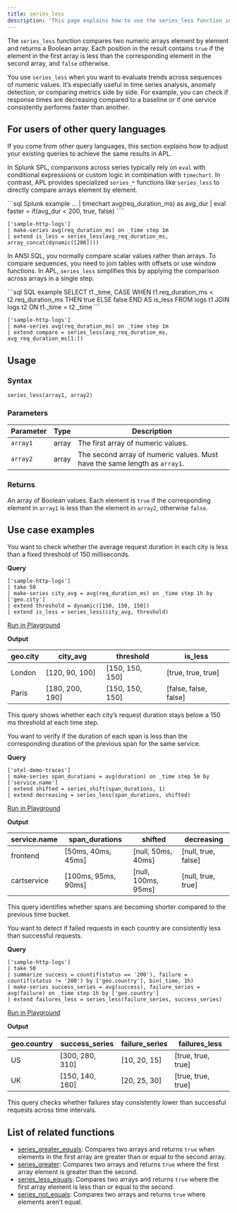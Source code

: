 ```yaml
---
title: series_less
description: 'This page explains how to use the series_less function in APL.'
---
```


The `series_less` function compares two numeric arrays element by element and returns a Boolean array. Each position in the result contains `true` if the element in the first array is less than the corresponding element in the second array, and `false` otherwise.

You use `series_less` when you want to evaluate trends across sequences of numeric values. It’s especially useful in time series analysis, anomaly detection, or comparing metrics side by side. For example, you can check if response times are decreasing compared to a baseline or if one service consistently performs faster than another.

## For users of other query languages

If you come from other query languages, this section explains how to adjust your existing queries to achieve the same results in APL.

<AccordionGroup>
<Accordion title="Splunk SPL users">

In Splunk SPL, comparisons across series typically rely on `eval` with conditional expressions or custom logic in combination with `timechart`. In contrast, APL provides specialized `series_*` functions like `series_less` to directly compare arrays element by element.

<CodeGroup>
```sql Splunk example
... | timechart avg(req_duration_ms) as avg_dur 
| eval faster = if(avg_dur < 200, true, false)
````

```kusto APL equivalent
['sample-http-logs']
| make-series avg(req_duration_ms) on _time step 1m
| extend is_less = series_less(avg_req_duration_ms, array_concat(dynamic([200])))
```

</CodeGroup>

</Accordion>
<Accordion title="ANSI SQL users">

In ANSI SQL, you normally compare scalar values rather than arrays. To compare sequences, you need to join tables with offsets or use window functions. In APL, `series_less` simplifies this by applying the comparison across arrays in a single step.

<CodeGroup>
```sql SQL example
SELECT t1._time,
       CASE WHEN t1.req_duration_ms < t2.req_duration_ms THEN true ELSE false END AS is_less
FROM logs t1
JOIN logs t2
  ON t1._time = t2._time
```

```kusto APL equivalent
['sample-http-logs']
| make-series avg(req_duration_ms) on _time step 1m
| extend compare = series_less(avg_req_duration_ms, avg_req_duration_ms[1:])
```

</CodeGroup>

</Accordion>
</AccordionGroup>

## Usage

### Syntax

```kusto
series_less(array1, array2)
```

### Parameters

| Parameter | Type  | Description                                                                |
| --------- | ----- | -------------------------------------------------------------------------- |
| `array1`  | array | The first array of numeric values.                                         |
| `array2`  | array | The second array of numeric values. Must have the same length as `array1`. |

### Returns

An array of Boolean values. Each element is `true` if the corresponding element in `array1` is less than the element in `array2`, otherwise `false`.

## Use case examples

<Tabs>
<Tab title="Log analysis">

You want to check whether the average request duration in each city is less than a fixed threshold of 150 milliseconds.

**Query**

```kusto
['sample-http-logs']
| take 50
| make-series city_avg = avg(req_duration_ms) on _time step 1h by ['geo.city']
| extend threshold = dynamic([150, 150, 150])
| extend is_less = series_less(city_avg, threshold)
````

[Run in Playground](https://play.axiom.co/axiom-play-qf1k/query?initForm=%7B%22apl%22%3A%22%5B'sample-http-logs'%5D%20%7C%20take%2050%20%7C%20make-series%20city_avg%20%3D%20avg(req_duration_ms)%20on%20_time%20step%201h%20by%20%5B'geo.city'%5D%20%7C%20extend%20threshold%20%3D%20dynamic(%5B150%2C%20150%2C%20150%5D)%20%7C%20extend%20is_less%20%3D%20series_less(city_avg%2C%20threshold)%22%7D)

**Output**

| geo.city | city_avg        | threshold        | is_less               |
| -------- | ---------------- | ---------------- | ---------------------- |
| London   | [120, 90, 100]  | [150, 150, 150] | [true, true, true]    |
| Paris    | [180, 200, 190] | [150, 150, 150] | [false, false, false] |

This query shows whether each city’s request duration stays below a 150 ms threshold at each time step.

</Tab>
<Tab title="OpenTelemetry traces">

You want to verify if the duration of each span is less than the corresponding duration of the previous span for the same service.

**Query**

```kusto
['otel-demo-traces']
| make-series span_durations = avg(duration) on _time step 5m by ['service.name']
| extend shifted = series_shift(span_durations, 1)
| extend decreasing = series_less(span_durations, shifted)
```

[Run in Playground](https://play.axiom.co/axiom-play-qf1k/query?initForm=%7B%22apl%22%3A%22%5B'otel-demo-traces'%5D%20%7C%20make-series%20span_durations%20%3D%20avg(duration)%20on%20_time%20step%205m%20by%20%5B'service.name'%5D%20%7C%20extend%20shifted%20%3D%20series_shift(span_durations%2C%201)%20%7C%20extend%20decreasing%20%3D%20series_less(span_durations%2C%20shifted)%22%7D)

**Output**

| service.name | span_durations      | shifted              | decreasing           |
| ------------ | -------------------- | -------------------- | -------------------- |
| frontend     | [50ms, 40ms, 45ms]  | [null, 50ms, 40ms]  | [null, true, false] |
| cartservice  | [100ms, 95ms, 90ms] | [null, 100ms, 95ms] | [null, true, true]  |

This query identifies whether spans are becoming shorter compared to the previous time bucket.

</Tab>
<Tab title="Security logs">

You want to detect if failed requests in each country are consistently less than successful requests.

**Query**

```kusto
['sample-http-logs']
| take 50
| summarize success = countif(status == '200'), failure = countif(status != '200') by ['geo.country'], bin(_time, 1h)
| make-series success_series = avg(success), failure_series = avg(failure) on _time step 1h by ['geo.country']
| extend failures_less = series_less(failure_series, success_series)
```

[Run in Playground](https://play.axiom.co/axiom-play-qf1k/query?initForm=%7B%22apl%22%3A%22%5B'sample-http-logs'%5D%20%7C%20take%2050%20%7C%20summarize%20success%20%3D%20countif(status%20%3D%3D%20'200')%2C%20failure%20%3D%20countif(status%20!%3D%20'200')%20by%20%5B'geo.country'%5D%2C%20bin(_time%2C%201h)%20%7C%20make-series%20success_series%20%3D%20avg(success)%2C%20failure_series%20%3D%20avg(failure)%20on%20_time%20step%201h%20by%20%5B'geo.country'%5D%20%7C%20extend%20failures_less%20%3D%20series_less(failure_series%2C%20success_series)%22%7D)

**Output**

| geo.country | success_series  | failure_series | failures_less      |
| ----------- | ---------------- | --------------- | ------------------- |
| US          | [300, 280, 310] | [10, 20, 15]   | [true, true, true] |
| UK          | [150, 140, 160] | [20, 25, 30]   | [true, true, true] |

This query checks whether failures stay consistently lower than successful requests across time intervals.

</Tab>
</Tabs>

## List of related functions

- [series_greater_equals](/apl/scalar-functions/time-series/series-greater-equals): Compares two arrays and returns `true` when elements in the first array are greater than or equal to the second array.
- [series_greater](/apl/scalar-functions/time-series/series-greater): Compares two arrays and returns `true` where the first array element is greater than the second.
- [series_less_equals](/apl/scalar-functions/time-series/series-less-equals): Compares two arrays and returns `true` where the first array element is less than or equal to the second.
- [series_not_equals](/apl/scalar-functions/time-series/series-not-equals): Compares two arrays and returns `true` where elements aren’t equal.
